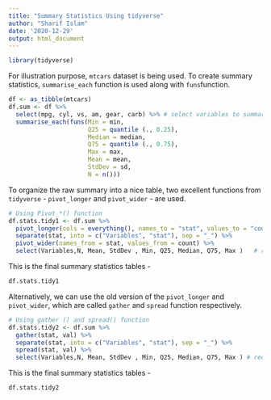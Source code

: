```yaml
---
title: "Summary Statistics Using tidyverse"
author: "Sharif Islam"
date: '2020-12-29'
output: html_document
---
```


<style type="text/css">

h1.title {
  font-size: 38px;
  color: DarkRed;
  text-align: center;
}
h4.author { /* Header 4 - and the author and data headers use this too  */
    font-size: 18px;
  font-family: "Times New Roman", Times, serif;
  color: DarkBlack;
  text-align: center;
}
h4.date { /* Header 4 - and the author and data headers use this too  */
  font-size: 18px;
  font-family: "Times New Roman", Times, serif;
  color: DarkBlue;
  text-align: center;
}
</style>

```r
library(tidyverse)
```

For illustration purpose, `mtcars` dataset is being used. To create summary statistics, `summarise_each` function is used along with `funs`function. 

```r
df <- as_tibble(mtcars)
df.sum <- df %>%
  select(mpg, cyl, vs, am, gear, carb) %>% # select variables to summarise
  summarise_each(funs(Min = min, 
                      Q25 = quantile (., 0.25), 
                      Median = median, 
                      Q75 = quantile (., 0.75), 
                      Max = max,
                      Mean = mean, 
                      StdDev = sd,
                      N = n())) 
```

To organize the raw summary into a nice table, two excellent functions from `tidyverse` - `pivot_longer` and `pivot_wider` - are used. 

```r
# Using Pivot_*() function 
df.stats.tidy1 <- df.sum %>% 
  pivot_longer(cols = everything(), names_to = "stat", values_to = "count") %>%
  separate(stat, into = c("Variables", "stat"), sep = "_") %>%
  pivot_wider(names_from = stat, values_from = count) %>%
  select(Variables,N, Mean, StdDev , Min, Q25, Median, Q75, Max )   # reorder columns
```

This is the final summary statistics tables - 

```r
df.stats.tidy1
```


Alternatively, we can use the old version of the `pivot_longer` and `pivot_wider`, which are called `gather` and `spread` function respectively. 

```r
# Using gather () and spread() function 
df.stats.tidy2 <- df.sum %>% 
  gather(stat, val) %>%
  separate(stat, into = c("Variables", "stat"), sep = "_") %>%
  spread(stat, val) %>%
  select(Variables,N, Mean, StdDev , Min, Q25, Median, Q75, Max ) # reorder columns
```


This is the final summary statistics tables - 

```r
df.stats.tidy2
```

